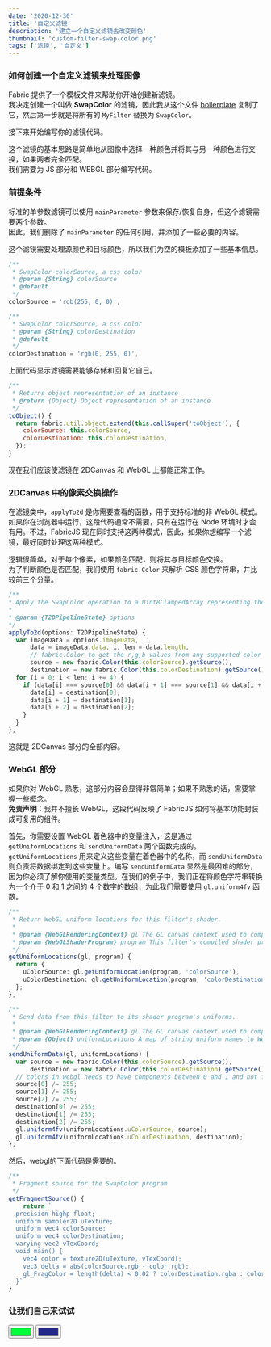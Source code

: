 ```yaml
---
date: '2020-12-30'
title: '自定义滤镜'
description: '建立一个自定义滤镜去改变颜色'
thumbnail: 'custom-filter-swap-color.png'
tags: ['滤镜', '自定义']
---
```



### 如何创建一个自定义滤镜来处理图像

Fabric 提供了一个模板文件来帮助你开始创建新滤镜。  
我决定创建一个叫做 **SwapColor** 的滤镜，因此我从这个文件 [boilerplate](https://github.com/fabricjs/fabric.js/blob/master/src/filters/Boilerplate.ts) 复制了它，然后第一步就是将所有的 `MyFilter` 替换为 `SwapColor`。

接下来开始编写你的滤镜代码。

这个滤镜的基本思路是简单地从图像中选择一种颜色并将其与另一种颜色进行交换，如果两者完全匹配。  
我们需要为 JS 部分和 WEBGL 部分编写代码。

### 前提条件

标准的单参数滤镜可以使用 `mainParameter` 参数来保存/恢复自身，但这个滤镜需要两个参数。  
因此，我们删除了 `mainParameter` 的任何引用，并添加了一些必要的内容。

这个滤镜需要处理源颜色和目标颜色，所以我们为空的模板添加了一些基本信息。


```js
/**
 * SwapColor colorSource, a css color
 * @param {String} colorSource
 * @default
 */
colorSource = 'rgb(255, 0, 0)',

/**
 * SwapColor colorSource, a css color
 * @param {String} colorDestination
 * @default
 */
colorDestination = 'rgb(0, 255, 0)',
```
上面代码显示滤镜需要能够存储和回复它自己。

```js
/**
 * Returns object representation of an instance
 * @return {Object} Object representation of an instance
 */
toObject() {
  return fabric.util.object.extend(this.callSuper('toObject'), {
    colorSource: this.colorSource,
    colorDestination: this.colorDestination,
  });
}
```

现在我们应该使滤镜在 2DCanvas 和 WebGL 上都能正常工作。

### 2DCanvas 中的像素交换操作

在滤镜类中，`applyTo2d` 是你需要查看的函数，用于支持标准的非 WebGL 模式。  
如果你在浏览器中运行，这段代码通常不需要，只有在运行在 Node 环境时才会有用。不过，FabricJS 现在同时支持这两种模式，因此，如果你想编写一个滤镜，最好同时处理这两种模式。

逻辑很简单，对于每个像素，如果颜色匹配，则将其与目标颜色交换。  
为了判断颜色是否匹配，我们使用 `fabric.Color` 来解析 CSS 颜色字符串，并比较前三个分量。


```ts
/**
* Apply the SwapColor operation to a Uint8ClampedArray representing the pixels of an image.
*
* @param {T2DPipelineState} options
*/
applyTo2d(options: T2DPipelineState) {
  var imageData = options.imageData,
      data = imageData.data, i, len = data.length,
      // fabric.Color to get the r,g,b values from any supported color string
      source = new fabric.Color(this.colorSource).getSource(),
      destination = new fabric.Color(this.colorDestination).getSource();
  for (i = 0; i < len; i += 4) {
    if (data[i] === source[0] && data[i + 1] === source[1] && data[i + 2] === source[2]) {
      data[i] = destination[0];
      data[i + 1] = destination[1];
      data[i + 2] = destination[2];
    }
  }
},
```

这就是 2DCanvas 部分的全部内容。

### WebGL 部分

如果你对 WebGL 熟悉，这部分内容会显得非常简单；如果不熟悉的话，需要掌握一些概念。  
**免责声明**：我并不擅长 WebGL，这段代码反映了 FabricJS 如何将基本功能封装成可复用的组件。

首先，你需要设置 WebGL 着色器中的变量注入，这是通过 `getUniformLocations` 和 `sendUniformData` 两个函数完成的。  
`getUniformLocations` 用来定义这些变量在着色器中的名称，而 `sendUniformData` 则负责将数据绑定到这些变量上。编写 `sendUniformData` 显然是最困难的部分，因为你必须了解你使用的变量类型。在我们的例子中，我们正在将颜色字符串转换为一个介于 0 和 1 之间的 4 个数字的数组，为此我们需要使用 `gl.uniform4fv` 函数。

```ts
/**
 * Return WebGL uniform locations for this filter's shader.
 *
 * @param {WebGLRenderingContext} gl The GL canvas context used to compile this filter's shader.
 * @param {WebGLShaderProgram} program This filter's compiled shader program.
 */
getUniformLocations(gl, program) {
  return {
    uColorSource: gl.getUniformLocation(program, 'colorSource'),
    uColorDestination: gl.getUniformLocation(program, 'colorDestination'),
  };
},

/**
 * Send data from this filter to its shader program's uniforms.
 *
 * @param {WebGLRenderingContext} gl The GL canvas context used to compile this filter's shader.
 * @param {Object} uniformLocations A map of string uniform names to WebGLUniformLocation objects
 */
sendUniformData(gl, uniformLocations) {
  var source = new fabric.Color(this.colorSource).getSource(),
      destination = new fabric.Color(this.colorDestination).getSource();
  // colors in webgl needs to have components between 0 and 1 and not from 0 to 255
  source[0] /= 255;
  source[1] /= 255;
  source[2] /= 255;
  destination[0] /= 255;
  destination[1] /= 255;
  destination[2] /= 255;
  gl.uniform4fv(uniformLocations.uColorSource, source);
  gl.uniform4fv(uniformLocations.uColorDestination, destination);
},
```
然后，webgl的下面代码是需要的。

```ts
/**
 * Fragment source for the SwapColor program
 */
getFragmentSource() {
    return `
  precision highp float;
  uniform sampler2D uTexture;
  uniform vec4 colorSource;
  uniform vec4 colorDestination;
  varying vec2 vTexCoord;
  void main() {
    vec4 color = texture2D(uTexture, vTexCoord);
    vec3 delta = abs(colorSource.rgb - color.rgb);
    gl_FragColor = length(delta) < 0.02 ? colorDestination.rgba : color;
  }`
}
```

### 让我们自己来试试

<input type="color" id="colorSource" value="#00ff36" />
<input type="color" id="colorDestination" value="#23278a" />
<canvas id="canvas" width="500" height="620" ></canvas>
<InputEventAttacher client:idle />